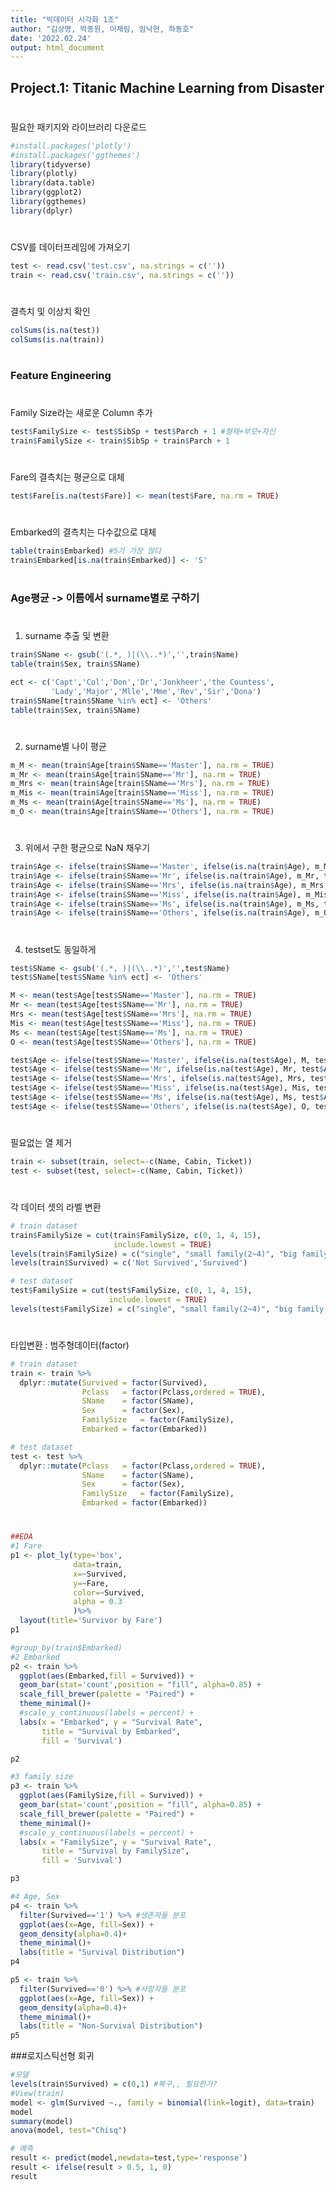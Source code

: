 ```yaml
---
title: "빅데이터 시각화 1조"
author: "김상명, 박종원, 이채림, 임낙현, 하동호"
date: '2022.02.24'
output: html_document
---
```



## Project.1: Titanic Machine Learning from Disaster

# 
필요한 패키지와 라이브러리 다운로드
```r
#install.packages('plotly')
#install.packages('ggthemes')
library(tidyverse)
library(plotly)
library(data.table)
library(ggplot2)
library(ggthemes)
library(dplyr)
```
  
# 
CSV를 데이터프레임에 가져오기
```r
test <- read.csv('test.csv', na.strings = c(''))
train <- read.csv('train.csv', na.strings = c(''))
```

# 
결측치 및 이상치 확인
```r
colSums(is.na(test))
colSums(is.na(train))
```

# 
### Feature Engineering
# 
Family Size라는 새로운 Column 추가
```r
test$FamilySize <- test$SibSp + test$Parch + 1 #형제+부모+자신
train$FamilySize <- train$SibSp + train$Parch + 1
```

# 
Fare의 결측치는 평균으로 대체
```r
test$Fare[is.na(test$Fare)] <- mean(test$Fare, na.rm = TRUE)
```

# 
Embarked의 결측치는 다수값으로 대체
```r
table(train$Embarked) #S가 가장 많다
train$Embarked[is.na(train$Embarked)] <- 'S'
```

# 
### Age평균 -> 이름에서 surname별로 구하기
# 
1. surname 추출 및 변환
```r
train$SName <- gsub('(.*, )|(\\..*)','',train$Name)
table(train$Sex, train$SName)

ect <- c('Capt','Col','Don','Dr','Jonkheer','the Countess',
         'Lady','Major','Mlle','Mme','Rev','Sir','Dona')
train$SName[train$SName %in% ect] <- 'Others'
table(train$Sex, train$SName)
```

# 
2. surname별 나이 평균
```r
m_M <- mean(train$Age[train$SName=='Master'], na.rm = TRUE)
m_Mr <- mean(train$Age[train$SName=='Mr'], na.rm = TRUE)
m_Mrs <- mean(train$Age[train$SName=='Mrs'], na.rm = TRUE)
m_Mis <- mean(train$Age[train$SName=='Miss'], na.rm = TRUE)
m_Ms <- mean(train$Age[train$SName=='Ms'], na.rm = TRUE)
m_O <- mean(train$Age[train$SName=='Others'], na.rm = TRUE)
```

# 
3. 위에서 구한 평균으로 NaN 채우기
```r
train$Age <- ifelse(train$SName=='Master', ifelse(is.na(train$Age), m_M, train$Age), train$Age)
train$Age <- ifelse(train$SName=='Mr', ifelse(is.na(train$Age), m_Mr, train$Age), train$Age)
train$Age <- ifelse(train$SName=='Mrs', ifelse(is.na(train$Age), m_Mrs, train$Age), train$Age)
train$Age <- ifelse(train$SName=='Miss', ifelse(is.na(train$Age), m_Mis, train$Age), train$Age)
train$Age <- ifelse(train$SName=='Ms', ifelse(is.na(train$Age), m_Ms, train$Age), train$Age)
train$Age <- ifelse(train$SName=='Others', ifelse(is.na(train$Age), m_O, train$Age), train$Age)
```

# 
4. testset도 동일하게
```r
test$SName <- gsub('(.*, )|(\\..*)','',test$Name)
test$SName[test$SName %in% ect] <- 'Others'

M <- mean(test$Age[test$SName=='Master'], na.rm = TRUE)
Mr <- mean(test$Age[test$SName=='Mr'], na.rm = TRUE)
Mrs <- mean(test$Age[test$SName=='Mrs'], na.rm = TRUE)
Mis <- mean(test$Age[test$SName=='Miss'], na.rm = TRUE)
Ms <- mean(test$Age[test$SName=='Ms'], na.rm = TRUE)
O <- mean(test$Age[test$SName=='Others'], na.rm = TRUE)

test$Age <- ifelse(test$SName=='Master', ifelse(is.na(test$Age), M, test$Age), test$Age)
test$Age <- ifelse(test$SName=='Mr', ifelse(is.na(test$Age), Mr, test$Age), test$Age)
test$Age <- ifelse(test$SName=='Mrs', ifelse(is.na(test$Age), Mrs, test$Age), test$Age)
test$Age <- ifelse(test$SName=='Miss', ifelse(is.na(test$Age), Mis, test$Age), test$Age)
test$Age <- ifelse(test$SName=='Ms', ifelse(is.na(test$Age), Ms, test$Age), test$Age)
test$Age <- ifelse(test$SName=='Others', ifelse(is.na(test$Age), O, test$Age), test$Age)
```

# 
필요없는 열 제거
```r
train <- subset(train, select=-c(Name, Cabin, Ticket))
test <- subset(test, select=-c(Name, Cabin, Ticket))
```

# 
각 데이터 셋의 라벨 변환
```r
# train dataset
train$FamilySize = cut(train$FamilySize, c(0, 1, 4, 15), 
                       include.lowest = TRUE)
levels(train$FamilySize) = c("single", "small family(2~4)", "big family(5+)")
levels(train$Survived) = c('Not Survived','Survived')

# test dataset
test$FamilySize = cut(test$FamilySize, c(0, 1, 4, 15), 
                      include.lowest = TRUE)
levels(test$FamilySize) = c("single", "small family(2~4)", "big family(5+)")
```

#
타입변환 : 범주형데이터(factor)
```r
# train dataset
train <- train %>%
  dplyr::mutate(Survived = factor(Survived),
                Pclass   = factor(Pclass,ordered = TRUE),
                SName    = factor(SName),
                Sex      = factor(Sex),
                FamilySize   = factor(FamilySize),
                Embarked = factor(Embarked))

# test dataset
test <- test %>%
  dplyr::mutate(Pclass   = factor(Pclass,ordered = TRUE),
                SName    = factor(SName),
                Sex      = factor(Sex),
                FamilySize   = factor(FamilySize),
                Embarked = factor(Embarked))
```

#
```r
##EDA
#1 Fare
p1 <- plot_ly(type='box',
              data=train, 
              x=~Survived, 
              y=~Fare,
              color=~Survived,
              alpha = 0.3
              )%>%
  layout(title='Survivor by Fare')
p1

#group_by(train$Embarked)
#2 Embarked
p2 <- train %>%
  ggplot(aes(Embarked,fill = Survived)) +
  geom_bar(stat='count',position = "fill", alpha=0.85) + 
  scale_fill_brewer(palette = "Paired") + 
  theme_minimal()+
  #scale_y_continuous(labels = percent) +
  labs(x = "Embarked", y = "Survival Rate",
       title = "Survival by Embarked",
       fill = 'Survival')

p2

#3 family size
p3 <- train %>% 
  ggplot(aes(FamilySize,fill = Survived)) +
  geom_bar(stat='count',position = "fill", alpha=0.85) + 
  scale_fill_brewer(palette = "Paired") + 
  theme_minimal()+
  #scale_y_continuous(labels = percent) +
  labs(x = "FamilySize", y = "Survival Rate",
       title = "Survival by FamilySize",
       fill = 'Survival')

p3

#4 Age, Sex
p4 <- train %>%
  filter(Survived=='1') %>% #생존자들 분포
  ggplot(aes(x=Age, fill=Sex)) +
  geom_density(alpha=0.4)+
  theme_minimal()+
  labs(title = "Survival Distribution")
p4

p5 <- train %>%
  filter(Survived=='0') %>% #사망자들 분포
  ggplot(aes(x=Age, fill=Sex)) +
  geom_density(alpha=0.4)+
  theme_minimal()+
  labs(title = "Non-Survival Distribution")
p5
```

###로지스틱선형 회귀
```r
#모델
levels(train$Survived) = c(0,1) #복구,, 필요한가?
#View(train)
model <- glm(Survived ~., family = binomial(link=logit), data=train)
model
summary(model)
anova(model, test="Chisq")

# 예측
result <- predict(model,newdata=test,type='response')
result <- ifelse(result > 0.5, 1, 0)
result

```


